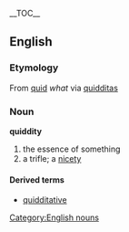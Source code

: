 {{wikipedia}}
__TOC__
==English==
=== Etymology ===
From {{L.}} [[quid]] ''what'' via {{LL.}} [[quidditas]]
=== Noun ===
[[Category:English nouns]]
'''quiddity'''
#the essence of something
#a trifle; a [[nicety]]
==== Derived terms ====
* [[quidditative]]